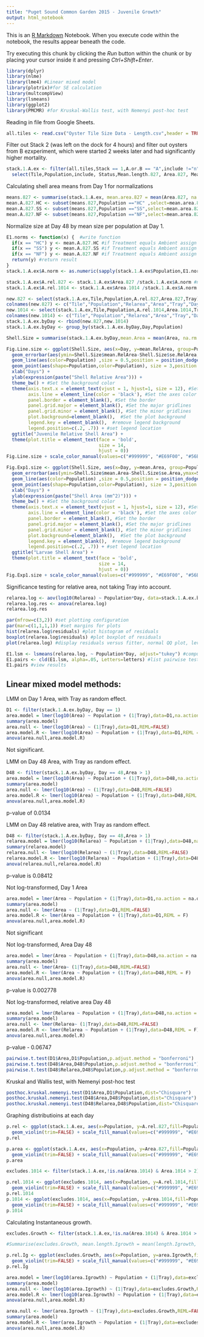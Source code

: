```yaml
---
title: "Puget Sound Common Garden 2015 - Juvenile Growth"
output: html_notebook
---
```


This is an [R Markdown](http://rmarkdown.rstudio.com) Notebook. When you execute code within the notebook, the results appear beneath the code. 

Try executing this chunk by clicking the *Run* button within the chunk or by placing your cursor inside it and pressing *Ctrl+Shift+Enter*. 

```r
library(dplyr)
library(nlme)
library(lme4) #Linear mixed model
library(plotrix)#for SE calculation
library(multcompView)
library(lsmeans)
library(ggplot2)
library(PMCMR) #for Kruskal-Wallis test, with Nemenyi post-hoc test
```
Reading in file from Google Sheets.
```r
all.tiles <- read.csv("Oyster Tile Size Data - Length.csv",header = TRUE, na.strings = c("#DIV/0!","#VALUE!","e","gone","g"))
```
Filter out Stack 2 (was left on the dock for 4 hours) and filter out oysters from B ezxperiment, which were started 2 weeks later and had significantly higher mortality. 
```r
stack.1.A.ex <- filter(all.tiles,Stack == 1,A.or.B == "A",include !="n") %>% 
  select(Tile,Population,include, Status,Mean.length.827, Area.827, Mean.length.1014, Area.1014, Growth.1014, Mean.length.113,Growth.113,Tray) %>% group_by(Population)
```
Calculating shell area means from Day 1 for normalizations
```r
means.827 <- summarise(stack.1.A.ex, mean.area.827 = mean(Area.827, na.rm = TRUE))
mean.A.827.HC <- subset(means.827,Population =="HC" ,select=mean.area.827) #subset mean area for day 1 HC
mean.A.827.SS <- subset(means.827,Population =="SS",select=mean.area.827) #subset mean area for day 1 SS
mean.A.827.NF <- subset(means.827,Population =="NF",select=mean.area.827) #subset mean area for day 1 NF
```
Normalize size at Day 48 by mean size per population at Day 1.
```r
E1.norms <- function(x) {  #write function
  if(x == "HC") y <- mean.A.827.HC #if Treatment equals Ambient assign day 1 Ambient mean as normalization factor
  if(x == "SS") y <- mean.A.827.SS #if Treatment equals Ambient assign day 1 Ambient mean as normalization factor
  if(x == "NF") y <- mean.A.827.NF #if Treatment equals Ambient assign day 1 Ambient mean as normalization factor
  return(y) #return result
}
stack.1.A.ex$A.norm <- as.numeric(sapply(stack.1.A.ex$Population,E1.norms))

stack.1.A.ex$A.rel.827 <- stack.1.A.ex$Area.827 /stack.1.A.ex$A.norm #normalize the area to be relative size
stack.1.A.ex$A.rel.1014 <- stack.1.A.ex$Area.1014 /stack.1.A.ex$A.norm #normalize the area to be relative size

new.827 <- select(stack.1.A.ex,Tile,Population,A.rel.827,Area.827,Tray) %>% mutate(Day = "1")
colnames(new.827) <- c("Tile","Population","Relarea","Area","Tray","Day")
new.1014 <- select(stack.1.A.ex,Tile,Population,A.rel.1014,Area.1014,Tray) %>% mutate(Day = "48")
colnames(new.1014) <- c("Tile","Population","Relarea","Area","Tray","Day")
stack.1.A.ex.byDay <- rbind(new.827,new.1014)
stack.1.A.ex.byDay <- group_by(stack.1.A.ex.byDay,Day,Population)

Shell.Size = summarise(stack.1.A.ex.byDay,mean.Area = mean(Area, na.rm = T),se.Area = std.error(Area,na.rm =T),mean.RelArea = mean(Relarea,na.rm=T),se.RelArea = std.error(Relarea,na.rm=T))
```

```r
Fig.Line.size <- ggplot(Shell.Size, aes(x=Day, y=mean.RelArea, group=Population)) + 
  geom_errorbar(aes(ymin=Shell.Size$mean.RelArea-Shell.Size$se.RelArea,ymax=Shell.Size$mean.RelArea+Shell.Size$se.RelArea,color=Population), width=.07,position = position_dodge(width = 0.1)) +
  geom_line(aes(color=Population) ,size = 0.5,position = position_dodge(width = 0.1)) +   
  geom_point(aes(shape=Population,color=Population), size = 3,position = position_dodge(width = 0.1))+
  xlab("Days") +
  ylab(expression(paste("Shell Relative Area"))) +
  theme_bw() + #Set the background color
  theme(axis.text.x = element_text(vjust = 1, hjust=1, size = 12), #Set the text angle
        axis.line = element_line(color = 'black'), #Set the axes color
        panel.border = element_blank(), #Set the border
        panel.grid.major = element_blank(), #Set the major gridlines
        panel.grid.minor = element_blank(), #Set the minor gridlines
        plot.background=element_blank(),  #Set the plot background
        legend.key = element_blank(),  #remove legend background
        legend.position=c(.2, .7)) + #set legend location
  ggtitle("Juvenile Relative Shell Area") +
  theme(plot.title = element_text(face = 'bold', 
                                  size = 14, 
                                  hjust = 0))
Fig.Line.size + scale_color_manual(values=c("#999999", "#E69F00", "#56B4E9"))
```
```r
Fig.Exp1.size <- ggplot(Shell.Size, aes(x=Day, y=mean.Area, group=Population)) + 
  geom_errorbar(aes(ymin=Shell.Size$mean.Area-Shell.Size$se.Area,ymax=Shell.Size$mean.Area+Shell.Size$se.Area,color=Population), width=.07,position = position_dodge(width = 0.1)) +
  geom_line(aes(color=Population) ,size = 0.5,position = position_dodge(width = 0.1)) +   
  geom_point(aes(shape=Population,color=Population), size = 3,position = position_dodge(width = 0.1))+
  xlab("Days") +
  ylab(expression(paste("Shell Area (mm^2)"))) +
  theme_bw() + #Set the background color
  theme(axis.text.x = element_text(vjust = 1, hjust=1, size = 12), #Set the text angle
        axis.line = element_line(color = 'black'), #Set the axes color
        panel.border = element_blank(), #Set the border
        panel.grid.major = element_blank(), #Set the major gridlines
        panel.grid.minor = element_blank(), #Set the minor gridlines
        plot.background=element_blank(),  #Set the plot background
        legend.key = element_blank(),  #remove legend background
        legend.position=c(.2, .7)) + #set legend location
  ggtitle("Larvae Shell Area") +
  theme(plot.title = element_text(face = 'bold', 
                                  size = 14, 
                                  hjust = 0))
Fig.Exp1.size + scale_color_manual(values=c("#999999", "#E69F00", "#56B4E9"))

```
Significance testing for relative area, not taking Tray into account.
```r
relarea.log <- aov(log10(Relarea) ~ Population*Day, data=stack.1.A.ex.byDay) #test the hypothesis relative size does not differ between treatments and time
relarea.log.res <- anova(relarea.log)
relarea.log.res
```
```r
par(mfrow=c(3,2)) #set plotting configuration
par(mar=c(1,1,1,1)) #set margins for plots
hist(relarea.log$residuals) #plot histogram of residuals
boxplot(relarea.log$residuals) #plot boxplot of residuals
plot(relarea.log) #display residuals versus fitter, normal QQ plot, leverage plot
```
```r
E1.lsm <- lsmeans(relarea.log, ~ Population*Day, adjust="tukey") #compute least-squares means for Treatment*Day from ANOVA model
E1.pairs <- cld(E1.lsm, alpha=.05, Letters=letters) #list pairwise tests and letter display
E1.pairs #view results
```
## Linear mixed model methods:

LMM on Day 1 Area, with Tray as random effect.
```r
D1 <- filter(stack.1.A.ex.byDay, Day == 1)
area.model = lmer(log10(Area) ~ Population + (1|Tray),data=D1,na.action = na.omit)
summary(area.model)
area.null <- lmer(log10(Area) ~ (1|Tray),data=D1,REML=FALSE)
area.model.R <- lmer(log10(Area) ~ Population + (1|Tray),data=D1,REML = F)
anova(area.null,area.model.R)
```
Not significant.

LMM on Day 48 Area, with Tray as random effect.
```r
D48 <- filter(stack.1.A.ex.byDay, Day == 48,Area > 1)
area.model = lmer(log10(Area) ~ Population + (1|Tray),data=D48,na.action = na.omit)
summary(area.model)
area.null <- lmer(log10(Area) ~ (1|Tray),data=D48,REML=FALSE)
area.model.R <- lmer(log10(Area) ~ Population + (1|Tray),data=D48,REML = FALSE)
anova(area.null,area.model.R)
```
p-value of 0.0134

LMM on Day 48 relative area, with Tray as random effect.
```r
D48 <- filter(stack.1.A.ex.byDay, Day == 48,Area > 1)
relarea.model = lmer(log10(Relarea) ~ Population + (1|Tray),data=D48,na.action = na.omit)
summary(relarea.model)
relarea.null <- lmer(log10(Relarea) ~ (1|Tray),data=D48,REML=FALSE)
relarea.model.R <- lmer(log10(Relarea) ~ Population + (1|Tray),data=D48,REML = F)
anova(relarea.null,relarea.model.R)
```
p-value is 0.08412

Not log-transformed, Day 1 Area
```r
area.model = lmer(Area ~ Population + (1|Tray),data=D1,na.action = na.omit)
summary(area.model)
area.null <- lmer(Area ~ (1|Tray),data=D1,REML=FALSE)
area.model.R <- lmer(Area ~ Population + (1|Tray),data=D1,REML = F)
anova(area.null,area.model.R)
```
Not significant

Not log-transformed, Area Day 48
```r
area.model = lmer(Area ~ Population + (1|Tray),data=D48,na.action = na.omit)
summary(area.model)
area.null <- lmer(Area~ (1|Tray),data=D48,REML=FALSE)
area.model.R <- lmer(Area ~ Population + (1|Tray),data=D48,REML = F)
anova(area.null,area.model.R)
```
p-value is 0.002778

Not log-transformed, relative area Day 48
```r
area.model = lmer(Relarea ~ Population + (1|Tray),data=D48,na.action = na.omit)
summary(area.model)
area.null <- lmer(Relarea~ (1|Tray),data=D48,REML=FALSE)
area.model.R <- lmer(Relarea ~ Population + (1|Tray),data=D48,REML = F)
anova(area.null,area.model.R)
```
p-value - 0.06747
```r
pairwise.t.test(D1$Area,D1$Population,p.adjust.method = "bonferroni")
pairwise.t.test(D48$Area,D48$Population,p.adjust.method = "bonferroni")
pairwise.t.test(D48$Relarea,D48$Population,p.adjust.method = "bonferroni")
```
Kruskal and Wallis test, with Nemenyi post-hoc test
```r
posthoc.kruskal.nemenyi.test(D1$Area,D1$Population,dist="Chisquare")
posthoc.kruskal.nemenyi.test(D48$Area,D48$Population,dist="Chisquare")
posthoc.kruskal.nemenyi.test(D48$Relarea,D48$Population,dist="Chisquare")
```
Graphing distributioins at each day
```r
p.rel <- ggplot(stack.1.A.ex, aes(x=Population, y=A.rel.827,fill=Population)) + 
  geom_violin(trim=FALSE) + scale_fill_manual(values=c("#999999", "#E69F00", "#56B4E9")) + geom_boxplot(width=0.1,fill="white") + labs(title="Relative Area Day 1",y="Relative Area")
p.rel

p.area <- ggplot(stack.1.A.ex, aes(x=Population, y=Area.827,fill=Population)) + 
  geom_violin(trim=FALSE) + scale_fill_manual(values=c("#999999", "#E69F00", "#56B4E9")) + geom_boxplot(width=0.1,fill="white") + labs(title="Area Day 1",y="Area (mm^2)")
p.area
```

```r
excludes.1014 <- filter(stack.1.A.ex,!is.na(Area.1014) & Area.1014 > 2)

p.rel.1014 <- ggplot(excludes.1014, aes(x=Population, y=A.rel.1014,fill=Population)) + 
  geom_violin(trim=FALSE) + scale_fill_manual(values=c("#999999", "#E69F00", "#56B4E9")) + geom_boxplot(width=0.1,fill="white") + labs(title="Relative Area Day 48",y="Relative Area")
p.rel.1014
p.1014 <- ggplot(excludes.1014, aes(x=Population, y=Area.1014,fill=Population)) + 
  geom_violin(trim=FALSE) + scale_fill_manual(values=c("#999999", "#E69F00", "#56B4E9")) + geom_boxplot(width=0.1,fill="white") + labs(title="Area Day 48",y="Area (mm^2)")
p.1014

```

Calculating Instantaneous growth.
```r
excludes.Growth <- filter(stack.1.A.ex,!is.na(Area.1014) & Area.1014 > 2) %>% transform(length.Igrowth = ((log(Mean.length.1014) - log(Mean.length.827))/48)*100, area.Igrowth = ((log(Area.1014) - log(Area.827))/48)*100) %>% group_by(Population)

#Summarise(excludes.Growth, mean.length.Igrowth = mean(length.Igrowth, na.rm = TRUE), mean.area.Igrowth = mean(area.Igrowth, na.rm = TRUE),mean.length.growth = mean(length.growth, na.rm = TRUE), mean.area.growth = mean(area.growth, na.rm = TRUE))
```

```r
p.rel.Ig <- ggplot(excludes.Growth, aes(x=Population, y=area.Igrowth,fill=Population)) + 
  geom_violin(trim=FALSE) + scale_fill_manual(values=c("#999999", "#E69F00", "#56B4E9")) + geom_boxplot(width=0.1,fill="white") + labs(title="Instantaneous Growth Day 48",y="Instantaneous Growth")
p.rel.Ig
```

```r
area.model = lmer(log10(area.Igrowth) ~ Population + (1|Tray),data=excludes.Growth)
summary(area.model)
area.null <- lmer(log10(area.Igrowth) ~ (1|Tray),data=excludes.Growth,REML=FALSE)
area.model.R <- lmer(log10(area.Igrowth) ~ Population + (1|Tray),data=excludes.Growth,REML = F)
anova(area.null,area.model.R)
```
```r
area.null <- lmer(area.Igrowth ~ (1|Tray),data=excludes.Growth,REML=FALSE)
summary(area.model)
area.model.R <- lmer(area.Igrowth ~ Population + (1|Tray),data=excludes.Growth,REML = F)
anova(area.null,area.model.R)
```
